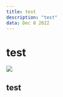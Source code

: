 ```yaml
---
title: test
description: "test"
data: Dec 8 2022
---
```

# test
![](https://cn-beijing-data.aliyundrive.net/ur1vr3Pv%2F512992890%2F6391ea9a3459b7a25a90436583628a14b062fd9d%2F6391ea9af2a90928f8814957a68e7c0a7b2fb950?security-token=CAIS%2BgF1q6Ft5B2yfSjIr5faOM3Z1b5gz5bcemL3sm0lbcQdgJfYgTz2IHFPeHJrBeAYt%2FoxmW1X5vwSlq5rR4QAXlDfNQXpLzbwqVHPWZHInuDox55m4cTXNAr%2BIhr%2F29CoEIedZdjBe%2FCrRknZnytou9XTfimjWFrXWv%2Fgy%2BQQDLItUxK%2FcCBNCfpPOwJms7V6D3bKMuu3OROY6Qi5TmgQ41Uh1jgjtPzkkpfFtkGF1GeXkLFF%2B97DRbG%2FdNRpMZtFVNO44fd7bKKp0lQLukMWr%2Fwq3PIdp2ma447NWQlLnzyCMvvJ9OVDFyN0aKEnH7J%2Bq%2FzxhTPrMnpkSlacGoABUGQ%2FBc9PUQvW83bE4sfFwzN0JGqiWBiy00HxbfDhKry5Qdvs7rCJ9pODfiL2TZVgDjvXq7BR%2Fj4kba4MIzyRDiu8nZdTBaFcKi%2F7DRQSV02b0SkmxLp3gzYMhAwzJ7H1yfkNIq82i2TpayWyH9hA9xM4sgfgq0iDG8VVLhPWels%3D&x-oss-access-key-id=STS.NToswm8aAxT7xDFVmpaK1oRsc&x-oss-additional-headers=referer&x-oss-expires=1670508203&x-oss-process=image%2Fresize%2Cw_1920%2Fformat%2Cjpeg&x-oss-signature=zuPGVn0z5wUJHL7Y79Bzhg8FHnCOI4ezlYPvLrA8dJ8%3D&x-oss-signature-version=OSS2)
## test
